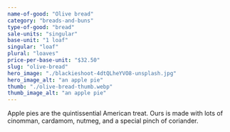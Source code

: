```yaml
---
name-of-good: "Olive bread"
category: "breads-and-buns"
type-of-good: "bread"
sale-units: "singular"
base-unit: "1 loaf"
singular: "loaf"
plural: "loaves"
price-per-base-unit: "$32.50"
slug: "olive-bread"
hero_image: "./blackieshoot-4dtQLheYVO8-unsplash.jpg"
hero_image_alt: "an apple pie"
thumb: "./olive-bread-thumb.webp"
thumb_image_alt: "an apple pie"
---
```


Apple pies are the quintissential American treat. Ours is made with lots of cinomman, cardamom, nutmeg, and a special pinch of coriander.
